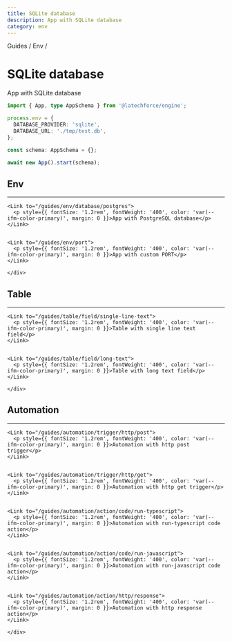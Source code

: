 ```yaml
---
title: SQLite database
description: App with SQLite database
category: env
---
```




<div style={{ display: 'flex', alignItems: 'center', gap: '0.5rem', marginBottom: '1rem', fontSize: '0.9rem', color: 'var(--ifm-color-emphasis-600)' }}>
  <Link to="/guides">Guides</Link>
  <span>/</span>
  <Link to="/guides#env">Env</Link>
  <span>/</span>
</div>
  

# SQLite database

App with SQLite database

```typescript
import { App, type AppSchema } from '@latechforce/engine';

process.env = {
  DATABASE_PROVIDER: 'sqlite',
  DATABASE_URL: './tmp/test.db',
};

const schema: AppSchema = {};

await new App().start(schema);
```

<div style={{ display: 'flex', flexDirection: 'column', gap: '2rem', marginTop: '120px' }}>

  <div>
    <h2 id="env">Env</h2>
    <hr style={{ 
      margin: '0.5rem 0',
      border: 'none',
      borderTop: '1px solid var(--ifm-color-emphasis-200)'
    }} />
    <div>
      
    <Link to="/guides/env/database/postgres">
      <p style={{ fontSize: '1.2rem', fontWeight: '400', color: 'var(--ifm-color-primary)', margin: 0 }}>App with PostgreSQL database</p>
    </Link>
  

    <Link to="/guides/env/port">
      <p style={{ fontSize: '1.2rem', fontWeight: '400', color: 'var(--ifm-color-primary)', margin: 0 }}>App with custom PORT</p>
    </Link>
  
    </div>
  </div>
  

  <div>
    <h2 id="table">Table</h2>
    <hr style={{ 
      margin: '0.5rem 0',
      border: 'none',
      borderTop: '1px solid var(--ifm-color-emphasis-200)'
    }} />
    <div>
      
    <Link to="/guides/table/field/single-line-text">
      <p style={{ fontSize: '1.2rem', fontWeight: '400', color: 'var(--ifm-color-primary)', margin: 0 }}>Table with single line text field</p>
    </Link>
  

    <Link to="/guides/table/field/long-text">
      <p style={{ fontSize: '1.2rem', fontWeight: '400', color: 'var(--ifm-color-primary)', margin: 0 }}>Table with long text field</p>
    </Link>
  
    </div>
  </div>
  

  <div>
    <h2 id="automation">Automation</h2>
    <hr style={{ 
      margin: '0.5rem 0',
      border: 'none',
      borderTop: '1px solid var(--ifm-color-emphasis-200)'
    }} />
    <div>
      
    <Link to="/guides/automation/trigger/http/post">
      <p style={{ fontSize: '1.2rem', fontWeight: '400', color: 'var(--ifm-color-primary)', margin: 0 }}>Automation with http post trigger</p>
    </Link>
  

    <Link to="/guides/automation/trigger/http/get">
      <p style={{ fontSize: '1.2rem', fontWeight: '400', color: 'var(--ifm-color-primary)', margin: 0 }}>Automation with http get trigger</p>
    </Link>
  

    <Link to="/guides/automation/action/code/run-typescript">
      <p style={{ fontSize: '1.2rem', fontWeight: '400', color: 'var(--ifm-color-primary)', margin: 0 }}>Automation with run-typescript code action</p>
    </Link>
  

    <Link to="/guides/automation/action/code/run-javascript">
      <p style={{ fontSize: '1.2rem', fontWeight: '400', color: 'var(--ifm-color-primary)', margin: 0 }}>Automation with run-javascript code action</p>
    </Link>
  

    <Link to="/guides/automation/action/http/response">
      <p style={{ fontSize: '1.2rem', fontWeight: '400', color: 'var(--ifm-color-primary)', margin: 0 }}>Automation with http response action</p>
    </Link>
  
    </div>
  </div>
  
</div>
